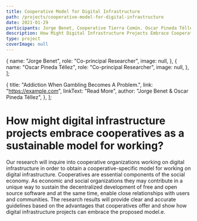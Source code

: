 ```yaml
---
title: Cooperative Model for Digital Infrastructure
path: /projects/cooperative-model-for-digital-infrastructure
date: 2021-01-29
participants: Jorge Benet, Cooperative Tierra Común. Oscar Pineda Téllez.
description: How Might Digital Infrastructure Projects Embrace Cooperatives As A Sustainable Model For Working?
type: project
coverImage: null
---
```


  {
    name: "Jorge Benet",
    role: "Co-principal Researcher",
    image: null,
  },
  {
    name: "Oscar Pineda Téllez",
    role: "Co-principal Researcher",
    image: null,
  },
];

  {
    title: "Addiction When Gambling Becomes A Problem.",
    link: "https://example.com",
    linkText: "Read More",
    author: "Jorge Benet & Oscar Pineda Téllez",
  },
];

# How might digital infrastructure projects embrace cooperatives as a sustainable model for working?

Our research will inquire into cooperative organizations working on digital infrastructure in order to obtain a cooperative-specific model for working on digital infrastructure. Cooperatives are essential components of the social economy. As economic and social organizations they may contribute in a unique way to sustain the decentralized development of free and open source software and at the same time, enable close relationships with users and communities. The research results will provide clear and accurate guidelines based on the advantages that cooperatives offer and show how digital infrastructure projects can embrace the proposed model.e.
